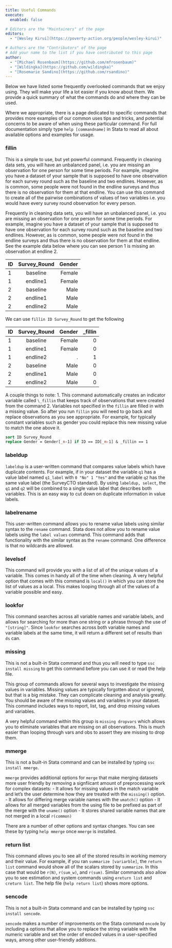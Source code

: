 ```yaml
---
title: Useful Commands
execute: 
  enabled: false

# Editors are the "Maintainers" of the page
editors:
  - "[Wesley Kirui](https://poverty-action.org/people/wesley-kirui)"

# Authors are the "Contributors" of the page
# Add your name to the list if you have contributed to this page
author:
  - "[Michael Rosenbaum](https://github.com/mfrosenbaum)"
  - "[Wildingka](https://github.com/wildingka)"
  - "[Rosemarie Sandino](https://github.com/rsandino)"
---
```


Below we have listed some frequently overlooked commands that we enjoy using. They will make your life a lot easier if you know about them. We provide a quick summary of what the commands do and where they can be used. 

Where we appropriate, there is a page dedicated to specific commands that provides more examples of our common uses tips and tricks, and potential concerns to be aware of when using these particular command.  For full documentation simply type `help [commandname]` in Stata to read all about available options and examples for usage.

### fillin

This is a simple to use, but yet powerful command. Frequently in cleaning data sets, you will have an unbalanced panel, i.e. you are missing an observation for one person for some time periods. For example, imagine you have a dataset of your sample that is supposed to have one observation for each survey round such as the baseline and two endlines. However, as is common, some people were not found in the endline surveys and thus there is no observation for them at that endline. You can use this command to create all of the pairwise combinations of values of two variables i.e. you would have every survey round observation for every person. 

Frequently in cleaning data sets, you will have an unbalanced panel, i.e. you are missing an observation for one person for some time periods. For example, imagine you have a dataset of your sample that is supposed to have one observation for each survey round such as the baseline and two endlines. However, as is common, some people were not found in the endline surveys and thus there is no observation for them at that endline. See the example data below where you can see person 1 is missing an observation at endline 2. 

| ID          | Survey_Round | Gender     |
| :---        |    :----:   |          ---: |
| 1      | baseline      | Female  |
| 1   	| endline1        | Female      |
| 2      | baseline       | Male   |
| 2   	| endline1        | Male     |
| 2   	| endline2       | Male      |

We can use `fillin ID Survey_Round` to get the following

| ID          | Survey_Round | Gender      | \_fillin 	|
| :---        |    :----:    |        ---: | 	    ---:|
| 1           | baseline     | Female  	   | 0		|
| 1   	      | endline1     | Female      |0 		|
| 1   	      | endline2     | .  	   |1 		|
| 2           | baseline     | Male   	   |0		|
| 2   	      | endline1     | Male        |0		|
| 2           | endline2     | Male        |0		|

A couple things to note:
1. This command automatically creates an indicator variable called `\_fillin` that keeps track of observations that were created from the command
2. Variables not specified in the `fillin` are filled in with a missing value. So after you run `fillin` you will need to go back and replace observations as you see appropriate. For example, for typically constant variables such as gender you could replace this new missing value to match the one above it. 
  
```stata
sort ID Survey_Round
replace Gender = Gender[_n-1] if ID == ID[_n-1] & _fillin == 1 
```

### labeldup

`labeldup` is a user-written command that compares value labels which have duplicate contents. For example, if in your dataset the variable `q1` has a value label named `q1_label` with `0 "No" 1 "Yes"` and the variable `q2` has the same value label (the SurveyCTO standard). By using `labeldup, select`, the `q1` and `q2` will be combined to a single value label that describes both variables. This is an easy way to cut down on duplicate information in value labels.

### labelrename

This user-written command allows you to rename value labels using similar syntax to the `rename` command. Stata does not allow you to rename value labels using the `label values` command. This command adds that functionality with the similar syntax as the `rename` command. One difference is that no wildcards are allowed.

### levelsof

This command will provide you with a list of all of the unique values of a variable. This comes in handy all of the time when cleaning. A very helpful option that comes with this command is `local()` in which you can store the list of values as a local. This makes looping through all of the values of a variable possible and easy. 

### lookfor

This command searches across all variable names and variable labels, and allows for searching for more than one string or a phrase through the use of `"[string]"`. Since `lookfor` searches across both variable names and variable labels at the same time, it will return a different set of results than `ds` can.

### missing

This is not a built-in Stata command and thus you will need to type `ssc install missing` to get this command before you can use it or read the help file.

This group of commands allows for several ways to investigate the missing values in variables. Missing values are typically forgotten about or ignored, but that is a big mistake. They can complicate cleaning and analysis greatly. You should be aware of the missing values and variables in your dataset. This command includes ways to report, list, tag, and drop missing values and variables. 

A very helpful command within this group is `missing dropvars` which allows you to eliminate variables that are missing on all observations. This is much easier than looping through vars and obs to assert they are missing to drop them. 

### mmerge

This is not a built-in Stata command and can be installed by typing `ssc install mmerge`.

`mmerge` provides additional options for `merge` that make merging datasets more user friendly by removing a signfiicant amount of preprocessing work for complex datasets:
  - It allows for missing values in the match variable and let's the user determine how they are treated with the `missing()` option.
  - It allows for differing merge variable names with the `umatch()` option
  - It allows for all merged variables from the using file to be prefixed as part of the merge with the `uname()` option
  - It stores shared variable names that are not merged in a local `r(common)`

There are a number of other options and syntax changes. You can see these by typing `help mmerge` once `mmerge` is installed. 

### return list

This command allows you to see all of the stored results in working memory and their value. For example, if you ran `summarize [variarble]`, the `return list` command would show all of the scalars stored by `summarize`. In this case that would be `r(N)`, `r(sum_w)`, and `r(sum)`. Similar commands also allow you to see estimation and system commands using `ereturn list` and `creturn list`. The help file (`help return list`) shows more options.

### sencode

This is not a built-in Stata command and can be installed by typing `ssc install sencode`.

`sencode` makes a number of improvements on the Stata command `encode` by including a options that allow you to replace the string variable with the numeric variable and set the order of encded values in a user-specified ways, among other user-friendly additions.
